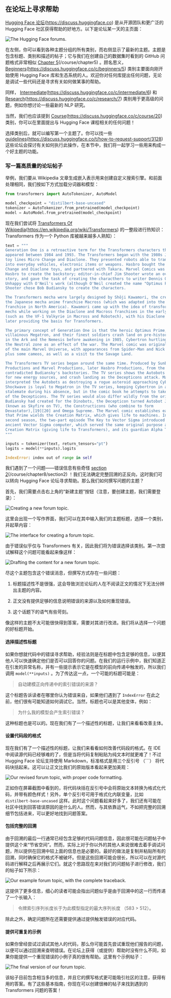 
## 在论坛上寻求帮助 


 [Hugging Face 论坛](https://discuss.huggingface.co)(https://discuss.huggingface.co) 是从开源团队和更广泛的 Hugging Face 社区获得帮助的好地方。以下是论坛某一天的主页面：

![The Hugging Face forums.](https://huggingface.co/datasets/huggingface-course/documentation-images/resolve/main/en/chapter8/forums.png "The Hugging Face forums.")

在左侧，你可以看到各种主题分组的所有类别，而右侧显示了最新的主题。主题是包含标题、类别和描述的帖子；它与我们在创建自己的数据集时看到的 GitHub 问题格式非常相似 [Chapter 5](/course/chapter5)(/course/chapter5) 。顾名思义， [Beginners](https://discuss.huggingface.co/c/beginners/5)(https://discuss.huggingface.co/c/beginners/5) 类别主要面向刚开始使用 Hugging Face 库和生态系统的人。欢迎你对任何库提出任何问题，无论是调试一些代码还是寻求有关如何做某事的帮助。

同样， [Intermediate](https://discuss.huggingface.co/c/intermediate/6)(https://discuss.huggingface.co/c/intermediate/6) 和 [Research](https://discuss.huggingface.co/c/research/7)(https://discuss.huggingface.co/c/research/7) 类别用于更高级的问题，例如你想讨论一些最新的 NLP 研究。

当然，我们也应该提到 [Course](https://discuss.huggingface.co/c/course/20)(https://discuss.huggingface.co/c/course/20) 类别，你可以在里面提出与 Hugging Face 课程相关的任何问题！

选择类别后，就可以编写第一个主题了。你可以找一些 [guidelines](https://discuss.huggingface.co/t/how-to-request-support/3128)(https://discuss.huggingface.co/t/how-to-request-support/3128) 这些论坛会探讨有关如何执行此操作，在本节中，我们将一起学习一些用来构成一个好主题的功能。

### 写一篇高质量的论坛帖子 

举例，我们要从 Wikipedia 文章生成嵌入表示用来创建自定义搜索引擎。和前面处理相同，我们按如下方式加载分词器和模型：

```python
from transformers import AutoTokenizer, AutoModel

model_checkpoint = "distilbert-base-uncased"
tokenizer = AutoTokenizer.from_pretrained(model_checkpoint)
model = AutoModel.from_pretrained(model_checkpoint)
```

现在我们尝试将 [Transformers Of Wikipedia](https://en.wikipedia.org/wiki/Transformers)(https://en.wikipedia.org/wiki/Transformers) 的一整段进行热知识：Transformers 作为一个 Python 库被越来越多人熟知）：

```python
text = """
Generation One is a retroactive term for the Transformers characters that
appeared between 1984 and 1993. The Transformers began with the 1980s Japanese
toy lines Micro Change and Diaclone. They presented robots able to transform
into everyday vehicles, electronic items or weapons. Hasbro bought the Micro
Change and Diaclone toys, and partnered with Takara. Marvel Comics was hired by
Hasbro to create the backstory; editor-in-chief Jim Shooter wrote an overall
story, and gave the task of creating the characthers to writer Dennis O'Neil.
Unhappy with O'Neil's work (although O'Neil created the name "Optimus Prime"),
Shooter chose Bob Budiansky to create the characters.

The Transformers mecha were largely designed by Shōji Kawamori, the creator of
the Japanese mecha anime franchise Macross (which was adapted into the Robotech
franchise in North America). Kawamori came up with the idea of transforming
mechs while working on the Diaclone and Macross franchises in the early 1980s
(such as the VF-1 Valkyrie in Macross and Robotech), with his Diaclone mechs
later providing the basis for Transformers.

The primary concept of Generation One is that the heroic Optimus Prime, the
villainous Megatron, and their finest soldiers crash land on pre-historic Earth
in the Ark and the Nemesis before awakening in 1985, Cybertron hurtling through
the Neutral zone as an effect of the war. The Marvel comic was originally part
of the main Marvel Universe, with appearances from Spider-Man and Nick Fury,
plus some cameos, as well as a visit to the Savage Land.

The Transformers TV series began around the same time. Produced by Sunbow
Productions and Marvel Productions, later Hasbro Productions, from the start it
contradicted Budiansky's backstories. The TV series shows the Autobots looking
for new energy sources, and crash landing as the Decepticons attack. Marvel
interpreted the Autobots as destroying a rogue asteroid approaching Cybertron.
Shockwave is loyal to Megatron in the TV series, keeping Cybertron in a
stalemate during his absence, but in the comic book he attempts to take command
of the Decepticons. The TV series would also differ wildly from the origins
Budiansky had created for the Dinobots, the Decepticon turned Autobot Jetfire
(known as Skyfire on TV), the Constructicons (who combine to form
Devastator),[19][20] and Omega Supreme. The Marvel comic establishes early on
that Prime wields the Creation Matrix, which gives life to machines. In the
second season, the two-part episode The Key to Vector Sigma introduced the
ancient Vector Sigma computer, which served the same original purpose as the
Creation Matrix (giving life to Transformers), and its guardian Alpha Trion.
"""

inputs = tokenizer(text, return_tensors="pt")
logits = model(**inputs).logits
```

```python output
IndexError: index out of range in self
```

我们遇到了一个问题——错误信息有些奇怪 [section 2](/course/chapter8/section2)(/course/chapter8/section2) ！我们无法确定完整回溯的正反向，这时我们可以转向 Hugging Face 论坛寻求帮助。那么我们如何撰写问题的主题？

首先，我们需要点击右上角的“新建主题”按钮（注意，要创建主题，我们需要登录）：

![Creating a new forum topic.](https://huggingface.co/datasets/huggingface-course/documentation-images/resolve/main/en/chapter8/forums-new-topic.png "Creating a new forum topic.")

这里会出现一个写作界面，我们可以在其中输入我们的主题标题，选择一个类别，并起草内容：

![The interface for creating a forum topic.](https://huggingface.co/datasets/huggingface-course/documentation-images/resolve/main/en/chapter8/forum-topic01.png "The interface for creating a forum topic.")

由于错误似乎仅与 Transformers 有关，因此我们将为错误选择该类别。第一次尝试解释这个问题可能看起来像这样：

![Drafting the content for a new forum topic.](https://huggingface.co/datasets/huggingface-course/documentation-images/resolve/main/en/chapter8/forum-topic02.png "Drafting the content for a new forum topic.")

尽这个主题包含这个错误消息，但撰写方式存在一些问题：

1. 标题描述性不是很强，这会导致浏览论坛的人在不阅读正文的情况下无法分辨出主题的内容。

2. 正文没有提供足够的信息说明错误的来源以及如何重现错误。

3. 这个话题下的语气有些苛刻。

像这样的主题不太可能很快得到答案，需要对其进行改进。我们将从选择一个问题的好标题开始。

#### 选择描述性标题 

如果你想就代码中的错误寻求帮助，经验法则是在标题中包含足够的信息，以便其他人可以快速确定他们是否可以回答你的问题。在我们的运行示例中，我们知道正在引发的异常名称，并有一些提示表示它是在模型的前向传递中触发的，所以我们调用 `model(**inputs)` 。为了传达这一点，一个可能的标题可能是：

> 自动建模正向传递中的索引错误的来源？

这个标题告诉读者在哪里你认为错误来自，如果他们遇到了 `IndexError` 在此之前，他们很有可能知道如何调试它。当然，标题也可以是其他变体，例如：

> 为什么我的模型会产生索引错误？

这种标题也是可以的。现在我们有了一个描述性的标题，让我们来看看改善主体。

#### 设置代码段的格式 

现在我们有了一个描述性的标题，让我们来看看如何改善代码段的格式。在 IDE 中阅读源代码已经够难的了，但是当将代码复制粘贴为纯文本时就更难了！不过 Hugging Face 论坛支持使用 Markdown，标准格式是用三个反引号 （```） 将代码块括起来。这可以让正文比我们的原始版本看起来更加美观：

![Our revised forum topic, with proper code formatting.](https://huggingface.co/datasets/huggingface-course/documentation-images/resolve/main/en/chapter8/forum-topic03.png "Our revised forum topic, with proper code formatting.")

正如你在屏幕截图中看到的，将代码块括在反引号中会将原始文本转换为格式化代码，并带有颜色样式！另外，单个反引号可用于格式化内联变量，比如 `distilbert-base-uncased` 这样。此时这个问题看起来好多了，我们还有可能在社区中找到回答错误原因的是什么的人。然而，与其依靠运气，不如把完整的回溯细节包括进来，可以更好地找到问题答案。

#### 包括完整的回溯 

由于回溯的最后一行通常已经包含足够的代码问题信息，因此很可能在问题帖子中提供这个来“节省空间”。然而，实际上对于你以外的其他人来说很难去着手调试问题，所以提供在回溯中较上面的信息也是必要的。最好的做法是复制并粘贴所有的回溯，同时确保它的格式不被破坏。但是这些回溯可能会很长，所以可以在对源代码进行解释之后再展示它们。就这个思路现在来对我们的问题帖子进行修改，我们的帖子如下所示：

![Our example forum topic, with the complete traceback.](https:/huggingface.co/datasets/huggingface-course/documentation-images/resolve/main/en/chapter8/forum-topic04.png "Our example forum topic, with the complete traceback.")

这提供了更多信息，细心的读者可能会指出问题似乎是由于回溯中的这一行而传递了一个长输入：

> 令牌索引序列长度长于为此模型指定的最大序列长度 （583 > 512）。

除此之外，确定问题所在还需要提供通过提供触发错误的对应代码。

#### 提供可重复的示例 

如果你曾经尝试过调试其他人的代码，那么你可能首先尝试重现他们报告的问题，以便可以通过回溯来查明错误。在论坛上获得（或提供）帮助时没有什么不同，如果你能提供一个重现错误的小例子真的很有帮助。这里有个示例帖子：

![The final version of our forum topic.](https://huggingface.co/datasets/huggingface-course/documentation-images/resolve/main/en/chapter8/forum-topic05.png "The final version of our forum topic.")

该帖子目前包含相当多的信息，并且它的撰写格式更可能吸引社区的注意，获得有用的答案。有了这些基本指南，你现在可以创建很棒的帖子来找到遇到的 Transformers 问题的答案！

